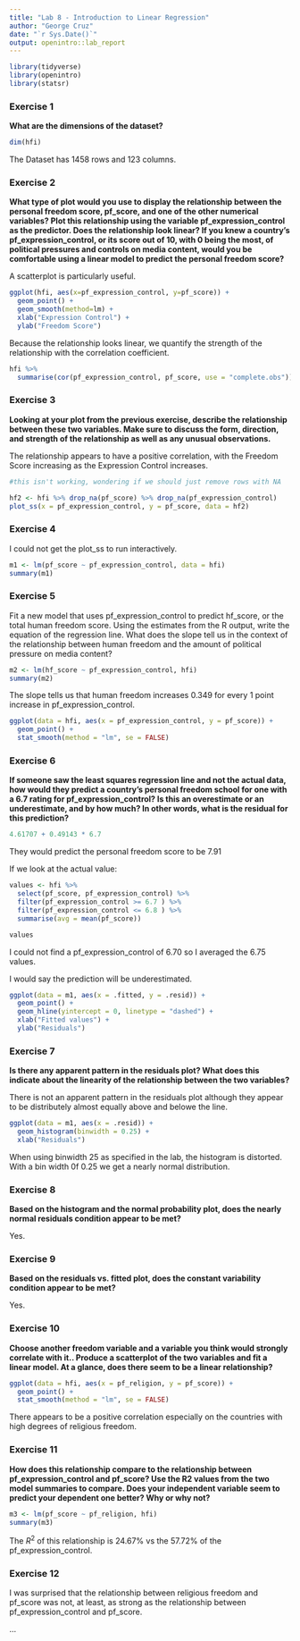 ```yaml
---
title: "Lab 8 - Introduction to Linear Regression"
author: "George Cruz"
date: "`r Sys.Date()`"
output: openintro::lab_report
---
```


```r
library(tidyverse)
library(openintro)
library(statsr)
```

### Exercise 1

**What are the dimensions of the dataset?**

```r
dim(hfi)
```

The Dataset has 1458 rows and 123 columns. 


### Exercise 2

**What type of plot would you use to display the relationship between the personal freedom score, pf_score, and one of the other numerical variables? Plot this relationship using the variable pf_expression_control as the predictor. Does the relationship look linear? If you knew a country’s pf_expression_control, or its score out of 10, with 0 being the most, of political pressures and controls on media content, would you be comfortable using a linear model to predict the personal freedom score?**

A scatterplot is particularly useful. 

```r

ggplot(hfi, aes(x=pf_expression_control, y=pf_score)) + 
  geom_point() + 
  geom_smooth(method=lm) + 
  xlab("Expression Control") + 
  ylab("Freedom Score")
```

Because the relationship looks linear, we quantify the strength of the relationship with the correlation coefficient. 

```r
hfi %>%
  summarise(cor(pf_expression_control, pf_score, use = "complete.obs"))
```

### Exercise 3

**Looking at your plot from the previous exercise, describe the relationship between these two variables. Make sure to discuss the form, direction, and strength of the relationship as well as any unusual observations.**

The relationship appears to have a positive correlation, with the Freedom Score increasing as the Expression Control increases.  

```r
#this isn't working, wondering if we should just remove rows with NA

hf2 <- hfi %>% drop_na(pf_score) %>% drop_na(pf_expression_control)
plot_ss(x = pf_expression_control, y = pf_score, data = hf2)
```

### Exercise 4

I could not get the plot_ss to run interactively.
```r
m1 <- lm(pf_score ~ pf_expression_control, data = hfi)
summary(m1)
```

### Exercise 5 
Fit a new model that uses pf_expression_control to predict hf_score, or the total human freedom score. Using the estimates from the R output, write the equation of the regression line. What does the slope tell us in the context of the relationship between human freedom and the amount of political pressure on media content?

```r
m2 <- lm(hf_score ~ pf_expression_control, hfi)
summary(m2)
```

The slope tells us that human freedom increases 0.349 for every 1 point increase in pf_expression_control. 

```r
ggplot(data = hfi, aes(x = pf_expression_control, y = pf_score)) +
  geom_point() +
  stat_smooth(method = "lm", se = FALSE)

```

### Exercise 6 

**If someone saw the least squares regression line and not the actual data, how would they predict a country’s personal freedom school for one with a 6.7 rating for pf_expression_control? Is this an overestimate or an underestimate, and by how much? In other words, what is the residual for this prediction?**

```r
4.61707 + 0.49143 * 6.7
```

They would predict the personal freedom score to be 7.91

If we look at the actual value: 
```r
values <- hfi %>%
  select(pf_score, pf_expression_control) %>%
  filter(pf_expression_control >= 6.7 ) %>%
  filter(pf_expression_control <= 6.8 ) %>%
  summarise(avg = mean(pf_score))

values
```

I could not find a pf_expression_control of 6.70 so I averaged the 6.75 values. 

I would say the prediction will be underestimated. 

```r
ggplot(data = m1, aes(x = .fitted, y = .resid)) +
  geom_point() +
  geom_hline(yintercept = 0, linetype = "dashed") +
  xlab("Fitted values") +
  ylab("Residuals")
```

### Exercise 7 

**Is there any apparent pattern in the residuals plot? What does this indicate about the linearity of the relationship between the two variables?**

There is not an apparent pattern in the residuals plot although they appear to be distributely almost equally above and belowe the line. 

```r
ggplot(data = m1, aes(x = .resid)) +
  geom_histogram(binwidth = 0.25) +
  xlab("Residuals")
```

When using binwidth 25 as specified in the lab, the histogram is distorted. With a bin width 0f 0.25 we get a nearly normal distribution. 

### Exercise 8
**Based on the histogram and the normal probability plot, does the nearly normal residuals condition appear to be met?**

Yes. 

### Exercise 9

**Based on the residuals vs. fitted plot, does the constant variability condition appear to be met?**

Yes.

### Exercise 10 

**Choose another freedom variable and a variable you think would strongly correlate with it.. Produce a scatterplot of the two variables and fit a linear model. At a glance, does there seem to be a linear relationship?**

```r

ggplot(data = hfi, aes(x = pf_religion, y = pf_score)) +
  geom_point() +
  stat_smooth(method = "lm", se = FALSE)

```

There appears to be a positive correlation especially on the countries with high degrees of religious freedom. 

### Exercise 11
**How does this relationship compare to the relationship between pf_expression_control and pf_score? Use the R2 values from the two model summaries to compare. Does your independent variable seem to predict your dependent one better? Why or why not?**

```r
m3 <- lm(pf_score ~ pf_religion, hfi)
summary(m3)
```

The $R^2$ of this relationship is 24.67% vs the 57.72% of the pf_expression_control. 

### Exercise 12

I was surprised that the relationship between religious freedom and pf_score was not, at least, as strong as the relationship between pf_expression_control and pf_score. 


...

